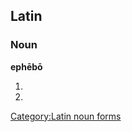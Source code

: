 ==Latin==

===Noun===
'''ephēbō''' {{m}}

# {{inflection of|ephebus|ephēbus|dat|s|lang=la}}
# {{inflection of|ephebus|ephēbus|abl|s|lang=la}}

[[Category:Latin noun forms]]